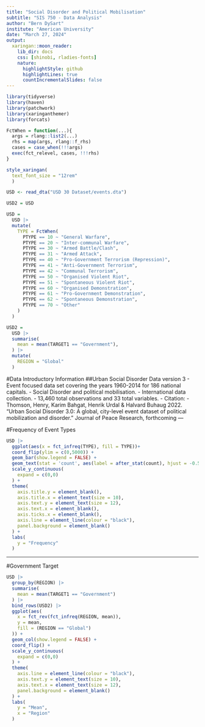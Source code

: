 ```yaml
---
title: "Social Disorder and Political Mobilisation"
subtitle: "SIS 750 - Data Analysis"
author: "Bern DySart"
institute: "American University"
date: "March 27, 2024"
output:
  xaringan::moon_reader:
    lib_dir: docs
    css: [shinobi, rladies-fonts]
    nature:
      highlightStyle: github
      highlightLines: true
      countIncrementalSlides: false
---
```


```r

library(tidyverse)
library(haven)
library(patchwork)
library(xaringanthemer)
library(forcats)

FctWhen = function(...){
  args = rlang::list2(...)
  rhs = map(args, rlang::f_rhs)
  cases = case_when(!!!args)
  exec(fct_relevel, cases, !!!rhs)
}

style_xaringan(
  text_font_size = "12rem"
  )

USD <- read_dta("USD 30 Dataset/events.dta")

USD2 = USD

USD = 
  USD |>
  mutate(
    TYPE = FctWhen(
      PTYPE == 10 ~ "General Warfare",
      PTYPE == 20 ~ "Inter-communal Warfare",
      PTYPE == 30 ~ "Armed Battle/Clash",
      PTYPE == 31 ~ "Armed Attack",
      PTYPE == 40 ~ "Pro-Government Terrorism (Repression)",
      PTYPE == 41 ~ "Anti-Government Terrorism",
      PTYPE == 42 ~ "Communal Terrorism",
      PTYPE == 50 ~ "Organised Violent Riot",
      PTYPE == 51 ~ "Spontaneous Violent Riot",
      PTYPE == 60 ~ "Organised Demonstration",
      PTYPE == 61 ~ "Pro-Government Demonstration",
      PTYPE == 62 ~ "Spontaneous Demonstration",
      PTYPE == 70 ~ "Other"
    )
  )

USD2 =
  USD |>
  summarise(
    mean = mean(TARGET1 == "Government"),
  ) |>
  mutate(
    REGION = "Global"
  )
```
#Data Introductory Information
##Urban Social Disorder Data version 3
- Event focused data set covering the years 1960-2014 for 186 national capitals. 
  - Social Disorder and political mobilisation. 
- International data collection. 
- 13,460 total observations and 33 total variables. 
- Citation:
  -   Thomson, Henry, Karim Bahgat, Henrik Urdal & Halvard Buhaug 2022. "Urban Social Disorder 3.0: A global, city-level event dataset of political mobilization and disorder." Journal of Peace Research, forthcoming
---

#Frequency of Event Types
```r
USD |>  
  ggplot(aes(x = fct_infreq(TYPE), fill = TYPE))+
  coord_flip(ylim = c(0,5000)) +
  geom_bar(show.legend = FALSE) +
  geom_text(stat = 'count', aes(label = after_stat(count), hjust = -0.5)) +
  scale_y_continuous(
    expand = c(0,0)
  ) +
  theme(
    axis.title.y = element_blank(),
    axis.title.x = element_text(size = 10),
    axis.text.y = element_text(size = 12),
    axis.text.x = element_blank(),
    axis.ticks.x = element_blank(),
    axis.line = element_line(colour = "black"),
    panel.background = element_blank()
  ) +
  labs(
    y = "Frequency"
  )
```
---

#Government Target
```r
USD |>
  group_by(REGION) |>
  summarise(
    mean = mean(TARGET1 == "Government")
  ) |>
  bind_rows(USD2) |>
  ggplot(aes(
    x = fct_rev(fct_infreq(REGION, mean)),
    y = mean,
    fill = (REGION == "Global")
  )) +
  geom_col(show.legend = FALSE) +
  coord_flip() +
  scale_y_continuous(
    expand = c(0,0)
  ) +
  theme(
    axis.line = element_line(colour = "black"),
    axis.text.y = element_text(size = 10),
    axis.text.x = element_text(size = 12),
    panel.background = element_blank()
  ) +
  labs(
    y = "Mean",
    x = "Region"
  )
```